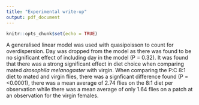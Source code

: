 ```yaml
---
title: "Experimental write-up"
output: pdf_document
---
```


```r
knitr::opts_chunk$set(echo = TRUE)
```


A generalised linear model was used with quasipoisson to count for overdispersion. Day was dropped from the model as there was found to be no significant effect of including day in the model (P = 0.32). 
It was found that there was a strong significant effect in diet choice when comparing mated *drosophila melanogaster* with virgin. When comparing the P:C 8:1 diet to mated and virgin flies, there was a signficant difference found (P = <0.0001), there was a mean average of 2.74 flies on the 8:1 diet per observation while there was a mean average of only 1.64 flies on a patch at an observation for the virgin females. 
